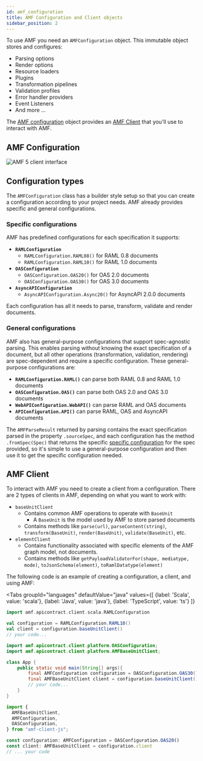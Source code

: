 ```yaml
---
id: amf_configuration
title: AMF Configuration and Client objects
sidebar_position: 2
---
```


To use AMF you need an `AMFConfiguration` object.
This immutable object stores and configures:
- Parsing options
- Render options
- Resource loaders
- Plugins
- Transformation pipelines
- Validation profiles
- Error handler providers
- Event Listeners
- And more ...

The [AMF configuration](#amf-configuration) object provides an [AMF Client](#amf-client) that you'll use to interact with AMF.

## AMF Configuration
![AMF 5 client interface](../../assets/images/amf/amf5-client-interface.png)

## Configuration types
The `AMFConfiguration` class has a builder style setup so that you can create a configuration according to your project needs.
AMF already provides specific and general configurations.

### Specific configurations
AMF has predefined configurations for each specification it supports:
- **`RAMLConfiguration`**
    - `RAMLConfiguration.RAML08()` for RAML 0.8 documents
    - `RAMLConfiguration.RAML10()` for RAML 1.0 documents
- **`OASConfiguration`**
    - `OASConfiguration.OAS20()` for OAS 2.0 documents
    - `OASConfiguration.OAS30()` for OAS 3.0 documents
- **`AsyncAPIConfiguration`**
    - `AsyncAPIConfiguration.Async20()` for AsyncAPI 2.0.0 documents

Each configuration has all it needs to parse, transform, validate and render documents.

### General configurations
AMF also has general-purpose configurations that support spec-agnostic parsing.
This enables parsing without knowing the exact specification of a document, but all other operations
(transformation, validation, rendering) are spec-dependent and require a specific configuration.
These general-purpose configurations are:
- **`RAMLConfiguration.RAML()`** can parse both RAML 0.8 and RAML 1.0 documents
- **`OASConfiguration.OAS()`** can parse both OAS 2.0 and OAS 3.0 documents
- **`WebAPIConfiguration.WebAPI()`** can parse RAML and OAS documents
- **`APIConfiguration.API()`** can parse RAML, OAS and AsyncAPI documents

The `AMFParseResult` returned by parsing contains the exact specification parsed in the property `.sourceSpec`, and each configuration
has the method `.fromSpec(Spec)` that returns the specific [specific configuration](#specific-configurations) for the spec provided,
so it's simple to use a general-purpose configuration and then use it to get the specific configuration needed.


## AMF Client
To interact with AMF you need to create a client from a configuration.
There are 2 types of clients in AMF, depending on what you want to work with:
- `baseUnitClient`
    - Contains common AMF operations to operate with `BaseUnit`
      - A `BaseUnit` is the model used by AMF to store parsed documents
    - Contains methods like `parse(url)`, `parseContent(string)`, `transform(BaseUnit)`, `render(BaseUnit)`, `validate(BaseUnit)`, etc.
- `elementClient`
    - Contains functionality associated with specific elements of the AMF graph model, not documents.
    - Contains methods like `getPayloadValidatorFor(shape, mediatype, mode)`, `toJsonSchema(element)`, `toRamlDatatype(element)`

The following code is an example of creating a configuration, a client, and using AMF:


<Tabs
    groupId="languages"
    defaultValue="java"
    values={[
        {label: 'Scala', value: 'scala'},
        {label: 'Java', value: 'java'},
        {label: 'TypeScript', value: 'ts'}
    ]}
>

<TabItem value="scala">

```scala
import amf.apicontract.client.scala.RAMLConfiguration

val configuration = RAMLConfiguration.RAML10()
val client = configuration.baseUnitClient()
// your code...
```

</TabItem>
<TabItem value="java">

```java
import amf.apicontract.client.platform.OASConfiguration;
import amf.apicontract.client.platform.AMFBaseUnitClient;

class App {
    public static void main(String[] args){
        final AMFConfiguration configuration = OASConfiguration.OAS30();
        final AMFBaseUnitClient client = configuration.baseUnitClient();
        // your code...
    }
}
```

</TabItem>
<TabItem value="ts">

```typescript
import {
  AMFBaseUnitClient,
  AMFConfiguration,
  OASConfiguration,
} from "amf-client-js";

const configuration: AMFConfiguration = OASConfiguration.OAS20()
const client: AMFBaseUnitClient = configuration.client
// ... your code
```

</TabItem>
</Tabs>
